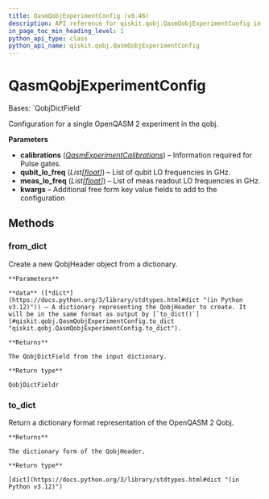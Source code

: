```yaml
---
title: QasmQobjExperimentConfig (v0.46)
description: API reference for qiskit.qobj.QasmQobjExperimentConfig in qiskit v0.46
in_page_toc_min_heading_level: 1
python_api_type: class
python_api_name: qiskit.qobj.QasmQobjExperimentConfig
---
```


# QasmQobjExperimentConfig

<Class id="qiskit.qobj.QasmQobjExperimentConfig" isDedicatedPage={true} github="https://github.com/qiskit/qiskit/tree/stable/0.46/qiskit/qobj/qasm_qobj.py" signature="qiskit.qobj.QasmQobjExperimentConfig(calibrations=None, qubit_lo_freq=None, meas_lo_freq=None, **kwargs)" modifiers="class">
  Bases: `QobjDictField`

  Configuration for a single OpenQASM 2 experiment in the qobj.

  **Parameters**

  *   **calibrations** ([*QasmExperimentCalibrations*](qiskit.qobj.QasmExperimentCalibrations "qiskit.qobj.QasmExperimentCalibrations")) – Information required for Pulse gates.
  *   **qubit\_lo\_freq** (*List\[*[*float*](https://docs.python.org/3/library/functions.html#float "(in Python v3.12)")*]*) – List of qubit LO frequencies in GHz.
  *   **meas\_lo\_freq** (*List\[*[*float*](https://docs.python.org/3/library/functions.html#float "(in Python v3.12)")*]*) – List of meas readout LO frequencies in GHz.
  *   **kwargs** – Additional free form key value fields to add to the configuration

  ## Methods

  ### from\_dict

  <Function id="qiskit.qobj.QasmQobjExperimentConfig.from_dict" signature="from_dict(data)" modifiers="classmethod">
    Create a new QobjHeader object from a dictionary.

    **Parameters**

    **data** ([*dict*](https://docs.python.org/3/library/stdtypes.html#dict "(in Python v3.12)")) – A dictionary representing the QobjHeader to create. It will be in the same format as output by [`to_dict()`](#qiskit.qobj.QasmQobjExperimentConfig.to_dict "qiskit.qobj.QasmQobjExperimentConfig.to_dict").

    **Returns**

    The QobjDictField from the input dictionary.

    **Return type**

    QobjDictFieldr
  </Function>

  ### to\_dict

  <Function id="qiskit.qobj.QasmQobjExperimentConfig.to_dict" signature="to_dict()">
    Return a dictionary format representation of the OpenQASM 2 Qobj.

    **Returns**

    The dictionary form of the QobjHeader.

    **Return type**

    [dict](https://docs.python.org/3/library/stdtypes.html#dict "(in Python v3.12)")
  </Function>
</Class>


